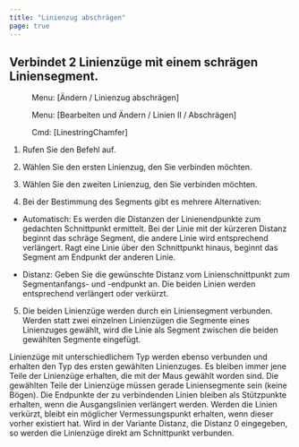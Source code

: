 ```yaml
---
title: "Linienzug abschrägen"
page: true
---
```

## Verbindet 2 Linienz&#252;ge mit einem schr&#228;gen Liniensegment.
<GeoMapper> <Menu> Menu: [Ändern / Linienzug abschrägen] </Menu> </GeoMapper>
<GeoDesigner> <Menu> Menu: [Bearbeiten und Ändern / Linien II / Abschrägen] </Menu> 
 <Menu> Cmd: [LinestringChamfer] </Menu> </GeoDesigner>


1. Rufen Sie den Befehl auf.

2. W&#228;hlen Sie den ersten Linienzug, den Sie verbinden m&#246;chten.

3. W&#228;hlen Sie den zweiten Linienzug, den Sie verbinden m&#246;chten.

4. Bei der Bestimmung des Segments gibt es mehrere Alternativen:

- <Bold> Automatisch: </Bold>  Es werden die Distanzen der Linienendpunkte zum gedachten Schnittpunkt ermittelt. Bei der Linie mit der k&#252;rzeren Distanz beginnt das schr&#228;ge Segment, die andere Linie wird entsprechend verl&#228;ngert. Ragt eine Linie &#252;ber den Schnittpunkt hinaus, beginnt das Segment am Endpunkt der anderen Linie.

- <Bold> Distanz: </Bold>  Geben Sie die gew&#252;nschte Distanz vom Linienschnittpunkt zum Segmentanfangs- und -endpunkt an. Die beiden Linien werden entsprechend verl&#228;ngert oder verk&#252;rzt.



5. Die beiden Linienz&#252;ge werden durch ein Liniensegment verbunden. Werden statt zwei einzelnen Linienz&#252;gen die Segmente eines Linienzuges gew&#228;hlt, wird die Linie als Segment zwischen die beiden gew&#228;hlten Segmente eingef&#252;gt.




<Success>
Linienz&#252;ge mit unterschiedlichem Typ werden ebenso verbunden und erhalten den Typ des ersten gew&#228;hlten Linienzuges.
</Success>

<Success>
Es bleiben immer jene Teile der Linienz&#252;ge erhalten, die mit der Maus gew&#228;hlt worden sind.
</Success>

<Success>
Die gew&#228;hlten Teile der Linienz&#252;ge m&#252;ssen gerade Liniensegmente sein (keine B&#246;gen).
</Success>

<Success>
Die Endpunkte der zu verbindenden Linien bleiben als St&#252;tzpunkte erhalten, wenn die Ausgangslinien verl&#228;ngert werden. Werden die Linien verk&#252;rzt, bleibt ein m&#246;glicher Vermessungspunkt erhalten, wenn dieser vorher existiert hat. 
</Success>

<Success>
Wird in der Variante Distanz, die Distanz 0 eingegeben, so werden die Linienz&#252;ge direkt am Schnittpunkt verbunden. 
</Success>
